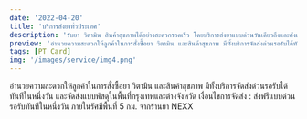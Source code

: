 ```yaml
---
date: '2022-04-20'
title: 'บริการส่งยาทั่วประเทศ'
description: 'รับยา วิตามิน สินค้าสุขภาพได้อย่างสะดวกรวดเร็ว โดยบริการส่งยาแบบด่วนวันเดียวถึงและส่งแบบพัสดุ'
preview: 'อำนวยความสะดวกให้ลูกค้าในการสั่งซื้อยา วิตามิน และสินค้าสุขภาพ มีทั้งบริการจัดส่งด่วนรอรับได้ทันทีในหนึ่งวัน และจัดส่งแบบพัสดุในพื้นที่กรุงเทพและต่างจังหวัด'
tags: [PT Card]
img: '/images/service/img4.png'
---
```


อำนวยความสะดวกให้ลูกค้าในการสั่งซื้อยา วิตามิน และสินค้าสุขภาพ มีทั้งบริการจัดส่งด่วนรอรับได้ทันทีในหนึ่งวัน และจัดส่งแบบพัสดุในพื้นที่กรุงเทพและต่างจังหวัด
เงื่อนไขการจัดส่ง : 
ส่งฟรีแบบด่วนรอรับทันทีในหนึ่งวัน ภายในรัศมีพื้นที่ 5 กม. จากร้านยา NEXX